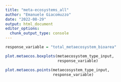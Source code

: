 ```yaml
---
title: "meta-ecosystems_all"
author: "Emanuele Giacomuzzo"
date: "2022-08-29"
output: html_document
editor_options: 
  chunk_output_type: console
---
```


```r
response_variable = "total_metaecosystem_bioarea"
```

```r
plot.metaecos.boxplots(metaecosystem_type_input,
                       response_variable)

plot.metaecos.points(metaecosystem_type_input,
                     response_variable)
```